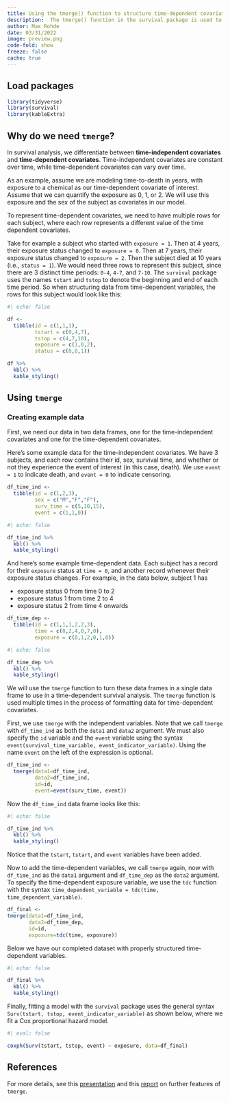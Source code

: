 ```yaml
---
title: Using the tmerge() function to structure time-dependent covariates for survival analysis
description:  The tmerge() function in the survival package is used to structure data to represent time-dependent variables in a survival analysis. This post shows a minimal example of how to use tmerge.
author: Max Rohde
date: 03/31/2022
image: preview.png
code-fold: show
freeze: false
cache: true
---
```


## Load packages

```r
library(tidyverse)
library(survival)
library(kableExtra)
```

## Why do we need `tmerge`?

In survival analysis, we differentiate between **time-independent covariates** and **time-dependent covariates**. Time-independent covariates are constant over time, while time-dependent covariates can vary over time.

As an example, assume we are modeling time-to-death in years, with exposure to a chemical as our time-dependent covariate of interest. Assume that we can quantify the exposure as 0, 1, or 2. We will use this exposure and the sex of the subject as covariates in our model.

To represent time-dependent covariates, we need to have multiple rows for each subject, where each row represents a different value of the time dependent covariates.

Take for example a subject who started with `exposure = 1`. Then at 4 years, their exposure status changed to `exposure = 0`. Then at 7 years, their exposure status changed to `exposure = 2`. Then the subject died at 10 years (i.e., `status = 1`). We would need three rows to represent this subject, since there are 3 distinct time periods: `0-4`, `4-7`, and `7-10`. The `survival` package uses the names `tstart` and `tstop` to denote the beginning and end of each time period. So when structuring data from time-dependent variables, the rows for this subject would look like this:

```r
#| echo: false

df <-
  tibble(id = c(1,1,1),
         tstart = c(0,4,7),
         tstop = c(4,7,10),
         exposure = c(1,0,2),
         status = c(0,0,1))

df %>%
  kbl() %>%
  kable_styling()
```


## Using `tmerge`

### Creating example data

First, we need our data in two data frames, one for the time-independent covariates and one for the time-dependent covariates.

Here's some example data for the time-independent covariates. We have 3 subjects, and each row contains their id, sex, survival time, and whether or not they experience the event of interest (in this case, death). We use `event = 1` to indicate death, and `event = 0` to indicate censoring.

```r
df_time_ind <-
  tibble(id = c(1,2,3),
         sex = c("M","F","F"),
         surv_time = c(5,10,15),
         event = c(1,1,0))
```

```r
#| echo: false

df_time_ind %>%
  kbl() %>%
  kable_styling()
```

And here's some example time-dependent data. Each subject has a record for their `exposure` status at `time = 0`, and another record whenever their exposure status changes. For example, in the data below, subject 1 has

- exposure status 0 from time 0 to 2
- exposure status 1 from time 2 to 4
- exposure status 2 from time 4 onwards

```r
df_time_dep <-
  tibble(id = c(1,1,1,2,2,3),
         time = c(0,2,4,0,7,0),
         exposure = c(0,1,2,0,1,0))
```

```r
#| echo: false

df_time_dep %>%
  kbl() %>%
  kable_styling()
```


We will use the `tmerge` function to turn these data frames in a single data frame to use in a time-dependent survival analysis. The `tmerge` function is used multiple times in the process of formatting data for time-dependent covariates.

First, we use `tmerge` with the independent variables. Note that we call `tmerge` with `df_time_ind` as both the `data1` and `data2` argument. We must also specify the `id` variable and the `event` variable using the syntax `event(survival_time_variable, event_indicator_variable)`. Using the name `event` on the left of the expression is optional.

```r
df_time_ind <-
  tmerge(data1=df_time_ind,
         data2=df_time_ind,
         id=id,
         event=event(surv_time, event))
```

Now the `df_time_ind` data frame looks like this:

```r
#| echo: false

df_time_ind %>%
  kbl() %>%
  kable_styling()
```

Notice that the `tstart`, `tstart`, and `event` variables have been added.

Now to add the time-dependent variables, we call `tmerge` again, now with `df_time_ind` as the `data1` argument and `df_time_dep` as the `data2` argument. To specify the time-dependent exposure variable, we use the `tdc` function with the syntax `time_dependent_variable = tdc(time, time_dependent_variable)`.

```r
df_final <-
tmerge(data1=df_time_ind,
       data2=df_time_dep,
       id=id,
       exposure=tdc(time, exposure))
```

Below we have our completed dataset with properly structured time-dependent variables.

```r
#| echo: false

df_final %>%
  kbl() %>%
  kable_styling()
```

Finally, fitting a model with the `survival` package uses the general syntax `Surv(tstart, tstop, event_indicator_variable)` as shown below, where we fit a Cox proportional hazard model.

```r
#| eval: false

coxph(Surv(tstart, tstop, event) ~ exposure, data=df_final)
```

## References

For more details, see this [presentation](https://ww2.amstat.org/meetings/sdss/2018/onlineprogram/ViewPresentation.cfm?file=304494.pdf) and this [report](https://cran.r-project.org/web/packages/survival/vignettes/timedep.pdf) on further features of `tmerge`.





